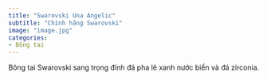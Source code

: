 ```yaml
---
title: "Swarovski Una Angelic"
subtitle: "Chính hãng Swarovski"
image: "image.jpg"
categories:
- Bông tai
---
```


Bông tai Swarovski sang trọng đính đá pha lê xanh nước biển và đá zirconia.
